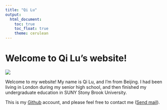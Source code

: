 ```yaml
---
title: "Qi Lu"
output: 
  html_document:
    toc: true
    toc_float: true
    theme: cerulean
---
```


# Welcome to Qi Lu's website!

![](images/110105.jpeg)

  Welcome to my website! My name is Qi Lu, and I'm from Beijing. I had been living in London during my senior high school, and then finished my undergraduate education in SUNY Stony Brook University. 
  
This is my [Github](https://github.com/qilu007) account, and please feel free to contact me (<a href="mailto:ql2370@cumc.columbia.edu">Send mail</a>).



